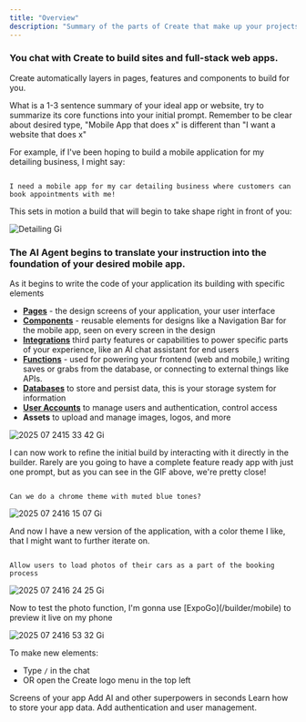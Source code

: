 ```yaml
---
title: "Overview"
description: "Summary of the parts of Create that make up your projects"
---
```


### You chat with Create to build sites and full-stack web apps.

Create automatically layers in pages, features and components to build for you.

<Tip>
  What is a 1-3 sentence summary of your ideal app or website, try to summarize its core functions into your initial prompt. Remember to be clear about desired type, "Mobile App that does x" is different than "I want a  website that does x"
</Tip>

For example, if I've been hoping to build a mobile application for my detailing business, I might say:

```

I need a mobile app for my car detailing business where customers can book appointments with me!
```

This sets in motion a build that will begin to take shape right in front of you:

![Detailing Gi](/images/detailing.gif)

### The AI Agent begins to translate your instruction into the foundation of your desired mobile app.

<Note>
  As it begins to write the code of your application its building with specific elements
</Note>

- [**Pages**](/builder/pages) - the design screens of your application, your user interface
- [**Components**](/builder/components) - reusable elements for designs like a Navigation Bar for the mobile app, seen on every screen in the design
- [**Integrations**](/builder/integrations) third party features or capabilities to power specific parts of your experience, like an AI chat assistant for end users
- [**Functions**](/builder/functions) - used for powering your frontend (web and mobile,) writing saves or grabs from the database, or connecting to external things like APIs.
- [**Databases**](/builder/databases) to store and persist data, this is your storage system for information
- [**User Accounts**](/builder/user-accounts) to manage users and authentication, control access
- **Assets** to upload and manage images, logos, and more

![2025 07 2415 33 42 Gi](/images/2025-07-2415.33.42.gif)

I can now work to refine the initial build by interacting with it directly in the builder. Rarely are you going to have a complete feature ready app with just one prompt, but as you can see in the GIF above, we're pretty close\!

```

Can we do a chrome theme with muted blue tones?
```

![2025 07 2416 15 07 Gi](/images/2025-07-2416.15.07.gif)

And now I have a new version of the application, with a color theme I like, that I might want to further iterate on.

```

Allow users to load photos of their cars as a part of the booking process
```

![2025 07 2416 24 25 Gi](/images/2025-07-2416.24.25.gif)

<Note>
  Now to test the photo function, I'm gonna use [ExpoGo](/builder/mobile) to preview it live on my phone
</Note>

![2025 07 2416 53 32 Gi](/images/2025-07-2416.53.32.gif)

To make new elements:

- Type `/` in the chat
- OR open the Create logo menu in the top left

<CardGroup cols={2}>
  <Card title="Pages" icon="rectangle-vertical-history" href="/builder/pages">
    Screens of your app
  </Card>
  <Card title="Integrations" icon="puzzle-piece" href="/builder/integrations">
    Add AI and other superpowers in seconds
  </Card>
  <Card title="Databases" icon="database" href="/builder/databases">
    Learn how to store your app data.
  </Card>
  <Card title="User Accounts" icon="user" href="/builder/user-accounts">
    Add authentication and user management.
  </Card>
</CardGroup>